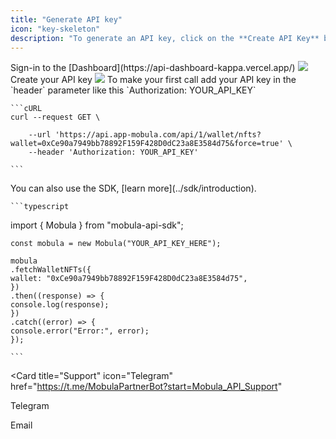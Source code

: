 ```yaml
---
title: "Generate API key"
icon: "key-skeleton"
description: "To generate an API key, click on the **Create API Key** button on your [Dashboard](https://api-dashboard-kappa.vercel.app/) and assign a name to your key. This will enable you to enjoy enhanced rate limits."
---
```


<Steps>
  <Step title="First Step">
    Sign-in to the [Dashboard](https://api-dashboard-kappa.vercel.app/)
    <Frame>
      <img src="https://i.imgur.com/6k9DBZM.png" />
    </Frame>
  </Step>
  <Step title="Second Step">
    Create your API key
    <Frame>
      <img src="https://i.imgur.com/gtr12UF.png" />
    </Frame>
  </Step>
  <Step title="Third Step">
    To make your first call add your API key in the `header` parameter like this `Authorization: YOUR_API_KEY`

    ```cURL
    curl --request GET \

        --url 'https://api.app-mobula.com/api/1/wallet/nfts?wallet=0xCe90a7949bb78892F159F428D0dC23a8E3584d75&force=true' \
        --header 'Authorization: YOUR_API_KEY'

    ```

</Step>
  <Step title="Fourth Step">
    You can also use the SDK, [learn more](../sdk/introduction).
   
    ```typescript
   import { Mobula } from "mobula-api-sdk";

    const mobula = new Mobula("YOUR_API_KEY_HERE");

    mobula
    .fetchWalletNFTs({
    wallet: "0xCe90a7949bb78892F159F428D0dC23a8E3584d75",
    })
    .then((response) => {
    console.log(response);
    })
    .catch((error) => {
    console.error("Error:", error);
    });

    ```

</Step>
</Steps>

<CardGroup>

<Card
  title="Support"
  icon="Telegram"
  href="https://t.me/MobulaPartnerBot?start=Mobula_API_Support"
>
  Telegram
</Card>

<Card title="Need help?" icon="envelope" href="mailto:contact@mobulalabs.org">
  Email
</Card>

</CardGroup>
